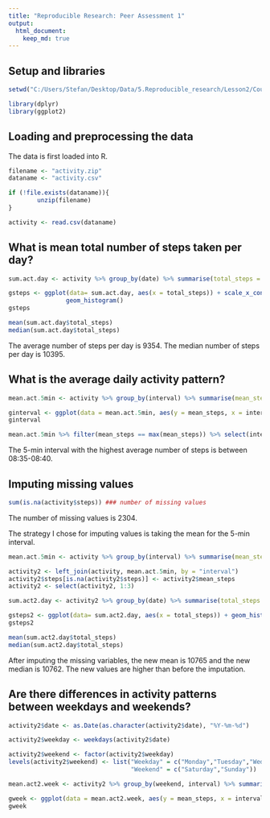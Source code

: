 ```yaml
---
title: "Reproducible Research: Peer Assessment 1"
output: 
  html_document:
    keep_md: true
---
```

## Setup and libraries

```r
setwd("C:/Users/Stefan/Desktop/Data/5.Reproducible_research/Lesson2/CourseProject1/RepData_PeerAssessment1")

library(dplyr)
library(ggplot2)
```


## Loading and preprocessing the data

The data is first loaded into R.

```r

filename <- "activity.zip"
dataname <- "activity.csv"

if (!file.exists(dataname)){
        unzip(filename)
}

activity <- read.csv(dataname)
```


## What is mean total number of steps taken per day?

```r

sum.act.day <- activity %>% group_by(date) %>% summarise(total_steps = sum(steps, na.rm = TRUE))

gsteps <- ggplot(data= sum.act.day, aes(x = total_steps)) + scale_x_continuous(name = "Total steps by day")+
                geom_histogram() 
gsteps

mean(sum.act.day$total_steps)
median(sum.act.day$total_steps)
```

The average number of steps per day is 9354.
The median number of steps per day is 10395.

## What is the average daily activity pattern?

```r

mean.act.5min <- activity %>% group_by(interval) %>% summarise(mean_steps = mean(steps, na.rm = TRUE))

ginterval <- ggplot(data = mean.act.5min, aes(y = mean_steps, x = interval)) + geom_line()
ginterval

mean.act.5min %>% filter(mean_steps == max(mean_steps)) %>% select(interval) 

```

The 5-min interval with the highest average number of steps is between 08:35-08:40.

## Imputing missing values

```r
sum(is.na(activity$steps)) ### number of missing values
```

The number of missing values is 2304.

The strategy I chose for imputing values is taking the mean for the 5-min interval.

```r
mean.act.5min <- activity %>% group_by(interval) %>% summarise(mean_steps = round(mean(steps, na.rm = TRUE)))

activity2 <- left_join(activity, mean.act.5min, by = "interval")
activity2$steps[is.na(activity2$steps)] <- activity2$mean_steps
activity2 <- select(activity2, 1:3)

sum.act2.day <- activity2 %>% group_by(date) %>% summarise(total_steps = sum(steps, na.rm = TRUE))

gsteps2 <- ggplot(data= sum.act2.day, aes(x = total_steps)) + geom_histogram()
gsteps2

mean(sum.act2.day$total_steps)
median(sum.act2.day$total_steps)

```

After imputing the missing variables, the new mean is 10765 and the new median is 10762.
The new values are higher than before the imputation.

## Are there differences in activity patterns between weekdays and weekends?

```r

activity2$date <- as.Date(as.character(activity2$date), "%Y-%m-%d")

activity2$weekday <- weekdays(activity2$date)

activity2$weekend <- factor(activity2$weekday)
levels(activity2$weekend) <- list("Weekday" = c("Monday","Tuesday","Wednesday","Thursday","Friday"), 
                                  "Weekend" = c("Saturday","Sunday"))

mean.act2.week <- activity2 %>% group_by(weekend, interval) %>% summarise(mean_steps = mean(steps, na.rm = TRUE))

gweek <- ggplot(data = mean.act2.week, aes(y = mean_steps, x = interval)) + facet_grid(weekend~.) + scale_y_continuous(name="Average number of steps") + geom_line() + ggtitle("Average number of steps across all intervals by Weekday/Weekend")
gweek
```